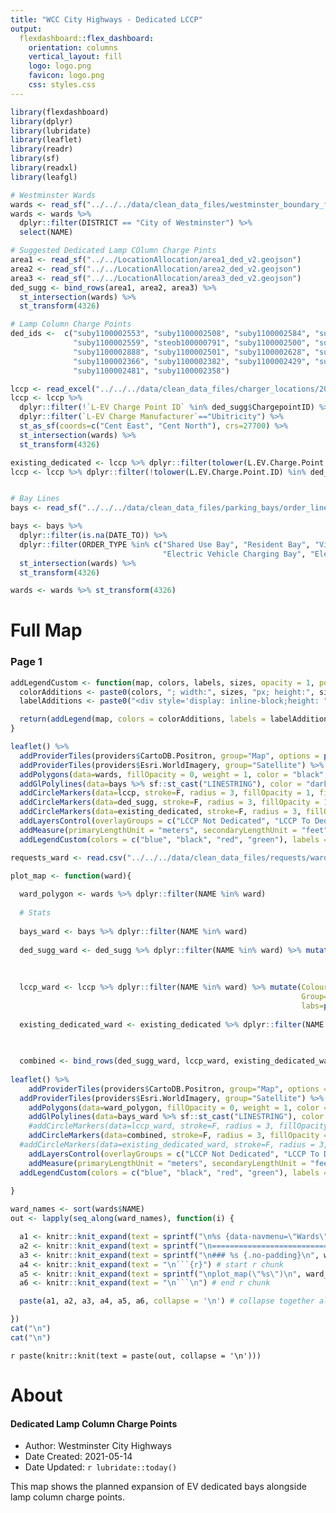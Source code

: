 ```yaml
---
title: "WCC City Highways - Dedicated LCCP"
output: 
  flexdashboard::flex_dashboard:
    orientation: columns
    vertical_layout: fill
    logo: logo.png
    favicon: logo.png
    css: styles.css
---
```


```r
library(flexdashboard)
library(dplyr)
library(lubridate)
library(leaflet)
library(readr)
library(sf)
library(readxl)
library(leafgl)
```

```r
# Westminster Wards
wards <- read_sf("../../../data/clean_data_files/westminster_boundary_files/London-wards-2018/London-wards-2018_ESRI/London_Ward.shp")
wards <- wards %>% 
  dplyr::filter(DISTRICT == "City of Westminster") %>%
  select(NAME)

# Suggested Dedicated Lamp COlumn Charge Pints
area1 <- read_sf("../../LocationAllocation/area1_ded_v2.geojson")
area2 <- read_sf("../../LocationAllocation/area2_ded_v2.geojson")
area3 <- read_sf("../../LocationAllocation/area3_ded_v2.geojson")
ded_sugg <- bind_rows(area1, area2, area3) %>%
  st_intersection(wards) %>%
  st_transform(4326) 

# Lamp Column Charge Points
ded_ids <-  c("suby1100002553", "suby1100002508", "suby1100002584", "suby1100003290", "suby1100003264", "suby1100002591",
              "suby1100002559", "steob100000791", "suby1100002500", "suby1100002581", "suby1100003842", "suby1100002879",
              "suby1100002888", "suby1100002501", "suby1100002628", "suby1100002820", "suby1100002715", "suby1100002436",
              "suby1100002366", "suby1100002382", "suby1100002429", "suby1100003075", "suby1100002693", "suby1100002354",
              "suby1100002481", "suby1100002358")

lccp <- read_excel("../../../data/clean_data_files/charger_locations/2021 - 04 Electric Charge Point Master Asset List.xlsx", skip=1)
lccp <- lccp %>%
  dplyr::filter(!`L-EV Charge Point ID` %in% ded_sugg$ChargepointID) %>%
  dplyr::filter(`L-EV Charge Manufacturer`=="Ubitricity") %>%
  st_as_sf(coords=c("Cent East", "Cent North"), crs=27700) %>%
  st_intersection(wards) %>%
  st_transform(4326) 

existing_dedicated <- lccp %>% dplyr::filter(tolower(L.EV.Charge.Point.ID) %in% ded_ids)
lccp <- lccp %>% dplyr::filter(!tolower(L.EV.Charge.Point.ID) %in% ded_ids)


# Bay Lines
bays <- read_sf("../../../data/clean_data_files/parking_bays/order_lines/OrderLines.shp")

bays <- bays %>%
  dplyr::filter(is.na(DATE_TO)) %>%
  dplyr::filter(ORDER_TYPE %in% c("Shared Use Bay", "Resident Bay", "Visitor Shared Use Bay",
                                  "Electric Vehicle Charging Bay", "Electric Vehicle Resident Bay")) %>%
  st_intersection(wards) %>%
  st_transform(4326) 

wards <- wards %>% st_transform(4326)
```

Full Map {data-icon="fa-map"}
=====================================  

### Page 1 {.no-padding .no-title}

```r
addLegendCustom <- function(map, colors, labels, sizes, opacity = 1, position="bottomleft"){
  colorAdditions <- paste0(colors, "; width:", sizes, "px; height:", sizes, "px")
  labelAdditions <- paste0("<div style='display: inline-block;height: ", sizes, "px;margin-top: 4px;line-height: ", sizes, "px;'>", labels, "</div>")

  return(addLegend(map, colors = colorAdditions, labels = labelAdditions, opacity = opacity, position=position))
}

leaflet() %>%
  addProviderTiles(providers$CartoDB.Positron, group="Map", options = providerTileOptions(maxZoom = 24)) %>%
  addProviderTiles(providers$Esri.WorldImagery, group="Satellite") %>%
  addPolygons(data=wards, fillOpacity = 0, weight = 1, color = "black", opacity = 1) %>%
  addGlPolylines(data=bays %>% sf::st_cast("LINESTRING"), color = "darkgreen", weight = 0.8, group="Bay Lines") %>%
  addCircleMarkers(data=lccp, stroke=F, radius = 3, fillOpacity = 1, fillColor = "black", group="LCCP Not Dedicated", label=~paste(L.EV.Charge.Point.ID, Site.Name, Feat.Loc, sep=" : ")) %>%
  addCircleMarkers(data=ded_sugg, stroke=F, radius = 3, fillOpacity = 1, fillColor = "blue", group="LCCP To Dedicate", label=~paste(ChargepointID, LocationName, FeatureLocation, sep=" : ")) %>%
  addCircleMarkers(data=existing_dedicated, stroke=F, radius = 3, fillOpacity = 1, fillColor = "red", group="Existing Dedicated", label=~paste(L.EV.Charge.Point.ID, Site.Name, Feat.Loc, sep=" : ")) %>%
  addLayersControl(overlayGroups = c("LCCP Not Dedicated", "LCCP To Dedicate", "Existing Dedicated", "Bay Lines"), baseGroups = c("Map", "Satellite"), options=layersControlOptions(collapsed = FALSE)) %>%
  addMeasure(primaryLengthUnit = "meters", secondaryLengthUnit = "feet", position="topleft") %>%
  addLegendCustom(colors = c("blue", "black", "red", "green"), labels = c("Bay To Dedicated", "Not Dedicated", "Existing Dedicated",  "Bay Lines"), sizes = c(20, 20, 20, 20)) 


```


```r
requests_ward <- read.csv("../../../data/clean_data_files/requests/ward_summary.csv")

plot_map <- function(ward){
  
  ward_polygon <- wards %>% dplyr::filter(NAME %in% ward) 
  
  # Stats
  
  bays_ward <- bays %>% dplyr::filter(NAME %in% ward)
  
  ded_sugg_ward <- ded_sugg %>% dplyr::filter(NAME %in% ward) %>% mutate(Colour="blue", 
                                                                         Group="LCCP To Dedicate",
                                                                         labs=paste(ChargepointID, LocationName, FeatureLocation, sep=" : "))
  
  lccp_ward <- lccp %>% dplyr::filter(NAME %in% ward) %>% mutate(Colour="black", 
                                                                 Group="LCCP Not Dedicated",
                                                                 labs=paste(L.EV.Charge.Point.ID, Site.Name, Feat.Loc, sep=" : "))
  
  existing_dedicated_ward <- existing_dedicated %>% dplyr::filter(NAME %in% ward) %>% mutate(Colour="red", 
                                                                                             Group="Existing Dedicated",
                                                                                             labs=paste(L.EV.Charge.Point.ID, Site.Name, Feat.Loc, sep=" : "))

  combined <- bind_rows(ded_sugg_ward, lccp_ward, existing_dedicated_ward)
  
leaflet() %>%
    addProviderTiles(providers$CartoDB.Positron, group="Map", options = providerTileOptions(maxZoom = 24)) %>%
  addProviderTiles(providers$Esri.WorldImagery, group="Satellite") %>%
    addPolygons(data=ward_polygon, fillOpacity = 0, weight = 1, color = "black", opacity = 1) %>%
    addGlPolylines(data=bays_ward %>% sf::st_cast("LINESTRING"), color = "darkgreen", weight = 0.8, group="Bay Lines") %>%
    #addCircleMarkers(data=lccp_ward, stroke=F, radius = 3, fillOpacity = 1, fillColor = "black", group="LCCP Not Dedicated", label=~paste(L.EV.Charge.Point.ID, Site.Name, Feat.Loc, sep=" : ")) %>%
    addCircleMarkers(data=combined, stroke=F, radius = 3, fillOpacity = 1, fillColor = ~Colour, group=~Group, label=~labs) %>%
  #addCircleMarkers(data=existing_dedicated_ward, stroke=F, radius = 3, fillOpacity = 1, fillColor = "red", group="Existing Dedicated", label=~paste(L.EV.Charge.Point.ID, Site.Name, Feat.Loc, sep=" : ")) %>%
    addLayersControl(overlayGroups = c("LCCP Not Dedicated", "LCCP To Dedicate", "Existing Dedicated", "Bay Lines"), baseGroups = c("Map", "Satellite"), options=layersControlOptions(collapsed = FALSE)) %>%
    addMeasure(primaryLengthUnit = "meters", secondaryLengthUnit = "feet", position="top;eft") %>%
  addLegendCustom(colors = c("blue", "black", "red", "green"), labels = c("Bay To Dedicated", "Not Dedicated", "Existing Dedicated",  "Bay Lines"), sizes = c(15, 15, 15, 15), position="bottomleft") 
      
}


```


```r
ward_names <- sort(wards$NAME)
out <- lapply(seq_along(ward_names), function(i) {

  a1 <- knitr::knit_expand(text = sprintf("\n%s {data-navmenu=\"Wards\" data-icon=\"fa-bars\"}", ward_names[[i]])) # tab header, auto extracts names of `hcs`
  a2 <- knitr::knit_expand(text = sprintf("\n=====================================\n"))
  a3 <- knitr::knit_expand(text = sprintf("\n### %s {.no-padding}\n", ward_names[[i]]))
  a4 <- knitr::knit_expand(text = "\n```{r}") # start r chunk
  a5 <- knitr::knit_expand(text = sprintf("\nplot_map(\"%s\")\n", ward_names[[i]])) # extract graphs by "writing" out `hcs[[1]]`, `hcs[[2]]` etc. to be rendered later
  a6 <- knitr::knit_expand(text = "\n```\n") # end r chunk

  paste(a1, a2, a3, a4, a5, a6, collapse = '\n') # collapse together all lines with newline separator

})
cat("\n")
cat("\n")
```

`r paste(knitr::knit(text = paste(out, collapse = '\n')))`

About {data-icon="fa-bars"}
===================================== 

#### Dedicated Lamp Column Charge Points

* Author: Westminster City Highways
* Date Created: 2021-05-14
* Date Updated: `r lubridate::today()`

<!-- Description of Report -->

This map shows the planned expansion of EV dedicated bays alongside lamp column charge points.
